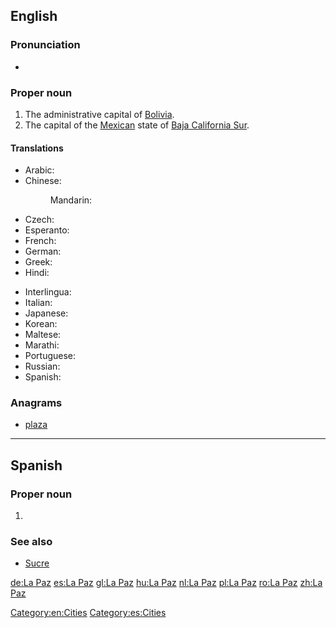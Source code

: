 ==English==
{{wikipedia}}

===Pronunciation===
* {{IPA|/lɑːˈpæz/}}

===Proper noun===
{{en-proper noun}}

# The administrative capital of [[Bolivia]].
# The capital of the [[Mexico|Mexican]] state of [[Baja California Sur]].

====Translations====
{{trans-top|capital of Bolivia}}
* Arabic: {{t-|ar|لاباز|m|tr=labaaz}}
* Chinese:
*: Mandarin: {{t|cmn|拉巴斯|tr=Lābāsī|sc=Hani}}
* Czech: {{t-|cs|La Paz}}
* Esperanto: {{t-|eo|La-Pazo}}
* French: {{t-|fr|La Paz|f}}
* German: {{t+|de|La Paz}}
* Greek: {{t-|el|Λα Παζ|tr=La Paz}}
* Hindi: {{t-|hi|ला पाज़|tr=lā pāz}}
{{trans-mid}}
* Interlingua: {{t|ia|La Paz}}
* Italian: {{t-|it|La Paz|f}}
* Japanese: {{t-|ja|ラパス|tr=Rapasu}}
* Korean: {{t-|ko|라파스|tr=Lapaseu|sc=Hang}}
* Maltese: {{t-|mt|La Paz}}
* Marathi: {{t-|mr|ला पाज|n|tr=lā pāza|sc=Deva}}
* Portuguese: {{t-|pt|La Paz|f}}
* Russian: {{t-|ru|Ла-Пас|m|tr=La-Pás}}
* Spanish: {{t+|es|La Paz|f}}
{{trans-bottom}}

===Anagrams===
* [[plaza#English|plaza]]
[[Category:en:Cities]]
----

==Spanish==

===Proper noun===
{{es-proper noun|f}}

# {{l|en|La Paz}} {{gloss|capital of [[Bolivia]]}}

===See also===
* [[Sucre]]

[[Category:es:Cities]]

[[de:La Paz]]
[[es:La Paz]]
[[gl:La Paz]]
[[hu:La Paz]]
[[nl:La Paz]]
[[pl:La Paz]]
[[ro:La Paz]]
[[zh:La Paz]]